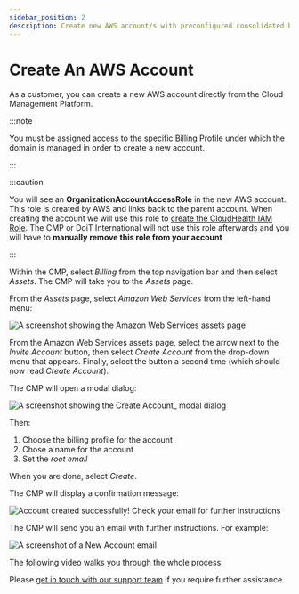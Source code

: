 ```yaml
---
sidebar_position: 2
description: Create new AWS account/s with preconfigured consolidated billing directly from Cloud Management Platform
---
```


# Create An AWS Account

As a customer, you can create a new AWS account directly from the Cloud Management Platform.

:::note

You must be assigned access to the specific Billing Profile under which the domain is managed in order to create a new account.

:::

:::caution

You will see an **OrganizationAccountAccessRole** in the new AWS account. This role is created by AWS and links back to the parent account. When creating the account we will use this role to [create the CloudHealth IAM Role](https://help.doit-intl.com/amazon-web-services/set-up-cloudhealth). The CMP or DoiT International will not use this role afterwards and you will have to **manually remove this role from your account**

:::

Within the CMP, select _Billing_ from the top navigation bar and then select _Assets_. The CMP will take you to the _Assets_ page.

From the _Assets_ page, select _Amazon Web Services_ from the left-hand menu:

![A screenshot showing the Amazon Web Services assets page](../assets/png/cmp-assets-aws.png)

From the Amazon Web Services assets page, select the arrow next to the _Invite Account_ button, then select _Create Account_ from the drop-down menu that appears. Finally, select the button a second time (which should now read _Create Account_).

The CMP will open a modal dialog:

![A screenshot showing the _Create Account__ modal dialog](../assets/png/cmp-assets-aws-create-account-modal.png)

Then:

1. Choose the billing profile for the account
2. Chose a name for the account
3. Set the _root email_

When you are done, select _Create_.

The CMP will display a confirmation message:

![Account created successfully! Check your email for further instructions](../assets/png/cmp-aws-account-successful.png)

The CMP will send you an email with further instructions. For example:

![A screenshot of a _New Account_ email](../assets/png/email-aws-create-2.png)

The following video walks you through the whole process:


<LoomEmbed id="f92b0a76aa884a52ad9281f0736f44a1" />

Please [get in touch with our support team](https://support.doit-intl.com) if you require further assistance.

